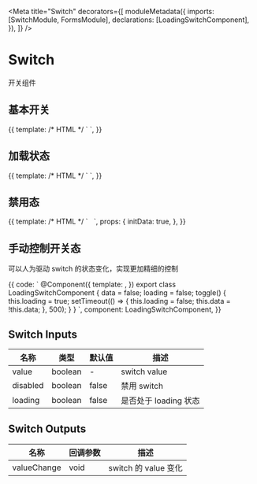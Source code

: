 


<Meta
  title="Switch"
  decorators={[
    moduleMetadata({
      imports: [SwitchModule, FormsModule],
      declarations: [LoadingSwitchComponent],
    }),
  ]}
/>

# Switch

开关组件

## 基本开关

<Canvas>
  <Story name="Basic" height="60px">
    {{
      template: /* HTML */ ` <aui-switch [(ngModel)]="data"></aui-switch> `,
    }}
  </Story>
</Canvas>

## 加载状态

<Canvas>
  <Story name="Loading" height="60px">
    {{
      template: /* HTML */ `
        <aui-switch [(ngModel)]="data" [loading]="true"></aui-switch>
      `,
    }}
  </Story>
</Canvas>

## 禁用态

<Canvas>
  <Story name="Disabled" height="60px">
    {{
      template: /* HTML */ `
        <aui-switch
          style="margin-right:8px;"
          [(ngModel)]="data"
          [disabled]="true"
        ></aui-switch>
        <aui-switch [(ngModel)]="initData" [disabled]="true"></aui-switch>
      `,
      props: {
        initData: true,
      },
    }}
  </Story>
</Canvas>

## 手动控制开关态

可以人为驱动 switch 的状态变化，实现更加精细的控制

<Canvas>
  <Story name="Manual" height="60px">
    {{
      code: `
          @Component({
            template:
              <aui-switch
                [value]="data"
                [loading]="loading"
                (valueChange)="toggle()"
              ></aui-switch>
            ,
          })
          export class LoadingSwitchComponent {
            data = false;
            loading = false;
            toggle() {
              this.loading = true;
              setTimeout(() => {
                this.loading = false;
                this.data = !this.data;
              }, 500);
            }
          }
        `,
      component: LoadingSwitchComponent,
    }}
  </Story>
</Canvas>

## Switch Inputs

| 名称     | 类型    | 默认值 | 描述                  |
| -------- | ------- | ------ | --------------------- |
| value    | boolean | -      | switch value          |
| disabled | boolean | false  | 禁用 switch           |
| loading  | boolean | false  | 是否处于 loading 状态 |

## Switch Outputs

| 名称        | 回调参数 | 描述                 |
| ----------- | -------- | -------------------- |
| valueChange | void     | switch 的 value 变化 |
